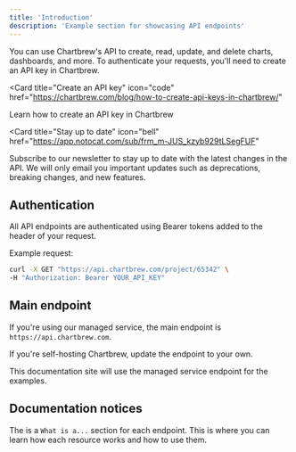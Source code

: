 ```yaml
---
title: 'Introduction'
description: 'Example section for showcasing API endpoints'
---
```


You can use Chartbrew's API to create, read, update, and delete charts, dashboards, and more. 
To authenticate your requests, you'll need to create an API key in Chartbrew.

<Card
  title="Create an API key"
  icon="code"
  href="https://chartbrew.com/blog/how-to-create-api-keys-in-chartbrew/"
>
  Learn how to create an API key in Chartbrew
</Card>

<Card
  title="Stay up to date"
  icon="bell"
  href="https://app.notocat.com/sub/frm_m-JUS_kzyb929tLSegFUF"
>
  Subscribe to our newsletter to stay up to date with the latest changes in the API. 
  We will only email you important updates such as deprecations, breaking changes, and new features.
</Card>

## Authentication

All API endpoints are authenticated using Bearer tokens added to the header of your request.

Example request:

```bash
curl -X GET "https://api.chartbrew.com/project/65342" \
-H "Authorization: Bearer YOUR_API_KEY"
```

## Main endpoint

If you're using our managed service, the main endpoint is `https://api.chartbrew.com`.

If you're self-hosting Chartbrew, update the endpoint to your own.

This documentation site will use the managed service endpoint for the examples.

## Documentation notices

The is a `What is a...` section for each endpoint. This is where you can learn how 
each resource works and how to use them.